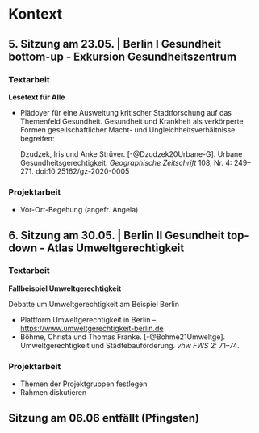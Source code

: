 # Kontext {.unnumbered}

## 5. Sitzung am 23.05. | Berlin I Gesundheit bottom-up - Exkursion Gesundheitszentrum {.unnumbered}


### Textarbeit {.unnumbered}

**Lesetext für Alle**

- Plädoyer für eine Ausweitung kritischer Stadtforschung auf das Themenfeld Gesundheit. Gesundheit und Krankheit als verkörperte Formen gesellschaftlicher Macht- und Ungleichheitsverhältnisse begreifen:

  Dzudzek, Iris und Anke Strüver. [-@Dzudzek20Urbane-G]. Urbane Gesundheitsgerechtigkeit. *Geographische Zeitschrift* 108, Nr. 4: 249--271. doi:10.25162/gz-2020-0005

### Projektarbeit {.unnumbered}

- Vor-Ort-Begehung (angefr. Angela)



## 6. Sitzung am 30.05. | Berlin II Gesundheit top-down - Atlas Umweltgerechtigkeit {.unnumbered}

### Textarbeit  {.unnumbered}

**Fallbeispiel Umweltgerechtigkeit**

Debatte um Umweltgerechtigkeit am Beispiel Berlin

- Plattform Umweltgerechtigkeit in Berlin – [https://www.umweltgerechtigkeit-berlin.de](https://www.umweltgerechtigkeit-berlin.de)
- Böhme, Christa und Thomas Franke. [-@Bohme21Umweltge]. Umweltgerechtigkeit und Städtebauförderung. *vhw FWS* 2: 71--74.

### Projektarbeit {.unnumbered}

- Themen der Projektgruppen festlegen
- Rahmen diskutieren


## Sitzung am 06.06 entfällt (Pfingsten) {.unnumbered}
